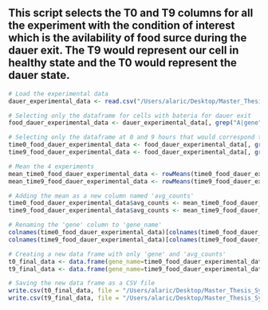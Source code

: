 ## This script selects the T0 and T9 columns for all the experiment with the condition of interest which is the avilability of food surce during the dauer exit. The T9 would represent our cell in healthy state and the T0 would represent the dauer state.
```r
# Load the experimental data
dauer_experimental_data <- read.csv("/Users/alaric/Desktop/Master_Thesis_Systems_Biology/Papers/Transcriptomics Dauer Experiment/12915_2022_1471_MOESM2_ESM.csv") # adjust the path 

# Selecting only the dataframe for cells with bateria for dauer exit
food_dauer_experimental_data <- dauer_experimental_data[, grep("A|gene", colnames(dauer_experimental_data))]

# Selecting only the dataframe at 0 and 9 hours that would correspond to the "dauer" state
time0_food_dauer_experimental_data <- food_dauer_experimental_data[, grep("0|gene", colnames(food_dauer_experimental_data))]
time9_food_dauer_experimental_data <- food_dauer_experimental_data[, grep("9|gene", colnames(food_dauer_experimental_data))]

# Mean the 4 experiments 
mean_time0_food_dauer_experimental_data <- rowMeans(time0_food_dauer_experimental_data[, 2:5])
mean_time9_food_dauer_experimental_data <- rowMeans(time9_food_dauer_experimental_data[, 2:5])

# Adding the mean as a new column named 'avg_counts'
time0_food_dauer_experimental_data$avg_counts <- mean_time0_food_dauer_experimental_data
time9_food_dauer_experimental_data$avg_counts <- mean_time9_food_dauer_experimental_data

# Renaming the 'gene' column to 'gene_name'
colnames(time0_food_dauer_experimental_data)[colnames(time0_food_dauer_experimental_data) == "gene"] <- "gene_name"
colnames(time9_food_dauer_experimental_data)[colnames(time9_food_dauer_experimental_data) == "gene"] <- "gene_name"

# Creating a new data frame with only 'gene' and 'avg_counts'
t0_final_data <- data.frame(gene_name=time0_food_dauer_experimental_data$gene_name, avg_counts=time0_food_dauer_experimental_data$avg_counts)
t9_final_data <- data.frame(gene_name=time9_food_dauer_experimental_data$gene_name, avg_counts=time9_food_dauer_experimental_data$avg_counts)

# Saving the new data frame as a CSV file
write.csv(t0_final_data, file = "/Users/alaric/Desktop/Master_Thesis_Systems_Biology/Code_local/outputs_local/Experimental_mean/averaged_t0_dauer_experimental_data.csv", row.names = FALSE) # adjust the path 
write.csv(t9_final_data, file = "/Users/alaric/Desktop/Master_Thesis_Systems_Biology/Code_local/outputs_local/Experimental_mean/averaged_t9_dauer_experimental_data.csv", row.names = FALSE) # adjust the path 

```